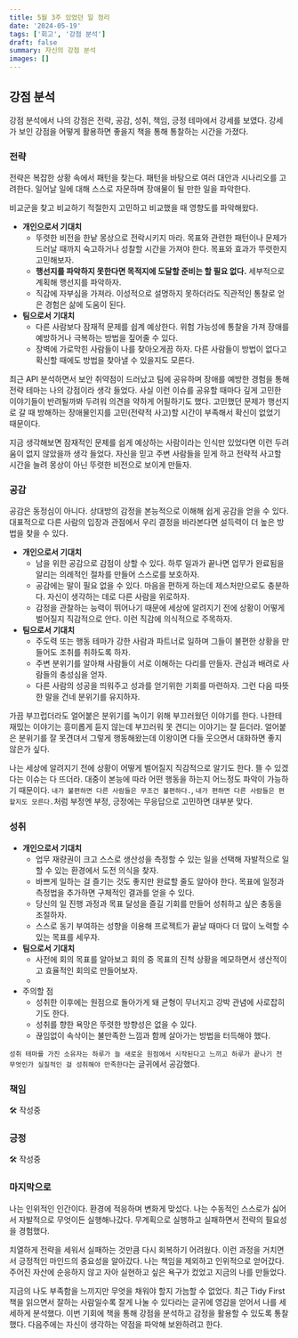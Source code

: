 ```yaml
---
title: 5월 3주 있었던 일 정리
date: '2024-05-19'
tags: ['회고', '강점 분석']
draft: false
summary: 자신의 강점 분석
images: []
---
```


## 강점 분석

강점 분석에서 나의 강점은 전략, 공감, 성취, 책임, 긍정 테마에서 강세를 보였다. 강세가 보인 강점을 어떻게 활용하면 좋을지 책을 통해 통찰하는 시간을 가졌다.

### 전략

전략은 복잡한 상황 속에서 패턴을 찾는다. 패턴을 바탕으로 여러 대안과 시나리오를 고려한다.
일어날 일에 대해 스스로 자문하며 장애물이 될 만한 일을 파악한다.

비교군을 찾고 비교하기 적절한지 고민하고 비교했을 때 영향도를 파악해왔다.

- **개인으로서 기대치**
    - 뚜렷한 비전을 한낱 몽상으로 전락시키지 마라. 목표와 관련한 패턴이나 문제가 드러날 때까지 숙고하거나 성찰할 시간을 가져야 한다. 목표와 효과가 뚜렷한지 고민해보자.
    - **행선지를 파악하지 못한다면 목적지에 도달할 준비는 할 필요 없다.** 세부적으로 계획해 행선지를 파악하자.
    - 직감에 자부심을 가져라. 이성적으로 설명하지 못하더라도 직관적인 통찰로 얻은 경험은 삶에 도움이 된다.
- **팀으로서 기대치**
    - 다른 사람보다 잠재적 문제를 쉽계 예상한다. 위험 가능성에 통찰을 가져 장애를 예방하거나 극복하는 방법을 짚어줄 수 있다.
    - 장벽에 가로막힌 사람들이 나를 찾아오게끔 하자. 다른 사람들이 방법이 없다고 확신할 때에도 방법을 찾아낼 수 있을지도 모른다.

최근 API 분석하면서 보안 취약점이 드러났고 팀에 공유하며 장애를 예방한 경험을 통해 전략 테마는 나의 강점이라 생각 들었다.
사실 이런 이슈를 공유할 때마다 깊게 고민한 이야기들이 반려될까봐 두려워 의견을 약하게 어필하기도 했다.
고민했던 문제가 행선지로 갈 때 방해하는 장애물인지를 고민(전략적 사고)할 시간이 부족해서 확신이 없었기 때문이다.

지금 생각해보면 잠재적인 문제를 쉽게 예상하는 사람이라는 인식만 있었다면 이런 두려움이 없지 않았을까 생각 들었다.
자신을 믿고 주변 사람들을 믿게 하고 전략적 사고할 시간을 늘려 몽상이 아닌 뚜렷한 비전으로 보이게 만들자.

### 공감

공감은 동정심이 아니다. 상대방의 감정을 본능적으로 이해해 쉽게 공감을 얻을 수 있다.
대표적으로 다른 사람의 입장과 관점에서 우리 결정을 바라본다면 설득력이 더 높은 방법을 찾을 수 있다.

- **개인으로서 기대치**
    - 남을 위한 공감으로 감점이 상할 수 있다. 하루 일과가 끝나면 업무가 완료됨을 알리는 의례적인 절차를 만들어 스스로를 보호하자.
    - 공감에는 말이 필요 없을 수 있다. 마음을 편하게 하는데 제스처만으로도 충분하다. 자신이 생각하는 데로 다른 사람을 위로하자.
    - 감정을 관찰하는 능력이 뛰어나기 때문에 세상에 알려지기 전에 상황이 어떻게 벌어질지 직감적으로 안다. 이런 직감에 의식적으로 주목하자.
- **팀으로서 기대치**
    - 주도력 또는 행동 테마가 강한 사람과 파트너로 일하며 그들이 불편한 상황을 만들어도 조취를 취하도록 하자.
    - 주변 분위기를 알아채 사람들이 서로 이해하는 다리를 만들자. 관심과 배려로 사람들의 충성심을 얻자.
    - 다른 사람의 성공을 띄워주고 성과를 얻기위한 기회를 마련하자. 그런 다음 따뜻한 말을 건네 분위기를 유지하자.

가끔 부끄럽더라도 얼어붙은 분위기를 녹이기 위해 부끄러웠던 이야기를 한다.
나한테 재밌는 이야기는 흥미롭게 듣지 않는데 부끄러워 못 견디는 이야기는 잘 듣더라.
얼어붙은 분위기를 잘 못견뎌서 그렇게 행동해왔는데 이왕이면 다들 웃으면서 대화하면 좋지 않은가 싶다.

나는 세상에 알려지기 전에 상황이 어떻게 벌어질지 직감적으로 알기도 한다.
뜰 수 있겠다는 이슈는 다 뜨더라.
대중이 본능에 따라 어떤 행동을 하는지 어느정도 파악이 가능하기 때문이다.
`내가 불편하면 다른 사람들은 무조건 불편하다.`, `내가 편하면 다른 사람들은 편할지도 모른다.`처럼 부정엔 부정, 긍정에는 무응답으로 고민하면 대부분 맞다.

### 성취

- **개인으로서 기대치**
    - 업무 재량권이 크고 스스로 생산성을 측정할 수 있는 일을 선택해 자발적으로 일할 수 있는 환경에서 도전 의식을 찾자.
    - 바쁘게 일하는 걸 즐기는 것도 좋지만 완료할 줄도 알아야 한다. 목표에 일정과 측정법을 추가하면 구체적인 결과를 얻을 수 있다.
    - 당신의 일 진행 과정과 목표 달성을 즐길 기회를 만들어 성취하고 싶은 충동을 조절하자.
    - 스스로 동기 부여하는 성향을 이용해 프로젝트가 끝날 때마다 더 많이 노력할 수 있는 목표를 세우자.
- **팀으로서 기대치**
    - 사전에 회의 목표를 알아보고 회의 중 목표의 진척 상황을 메모하면서 생산적이고 효율적인 회의로 만들어보자.
    - 
- 주의할 점
    - 성취한 이후에는 원점으로 돌아가게 돼 균형이 무너지고 강박 관념에 사로잡히기도 한다.
    - 성취를 향한 욕망은 뚜렷한 방향성은 없을 수 있다.
    - 끊임없이 속삭이는 불만족한 느낌과 함께 살아가는 방법을 터득해야 했다.

`성취 테마를 가진 소유자는 하루가 늘 새로운 원점에서 시작된다고 느끼고 하루가 끝나기 전 무엇인가 실질적인 걸 성취해야 만족한다`는 글귀에서 공감했다.


### 책임

🛠️ 작성중

### 긍정

🛠️ 작성중

### 마지막으로

나는 인위적인 인간이다. 환경에 적응하며 변화게 맞섰다. 
나는 수동적인 스스로가 싫어서 자발적으로 무엇이든 실행해나갔다.
무계획으로 실행하고 실패하면서 전략의 필요성을 경험했다.

치열하게 전략을 세워서 실패하는 것만큼 다시 회복하기 어려웠다.
이런 과정을 거치면서 긍정적인 마인드의 중요성을 알아갔다.
나는 책임을 제외하고 인위적으로 얻어갔다.
주어진 자산에 순응하지 않고 자아 실현하고 싶은 욕구가 컸었고 지금의 나를 만들었다.

지금의 나도 부족함을 느끼지만 무엇을 채워야 할지 가늠할 수 없었다.
최근 Tidy First 책을 읽으면서 잘하는 사람일수록 잘게 나눌 수 있다라는 글귀에 영감을 얻어서 나를 세세하게 분석했다.
이번 기회에 책을 통해 강점을 분석하고 감정을 활용할 수 있도록 통찰했다.
다음주에는 자신이 생각하는 약점을 파악해 보완하려고 한다.
